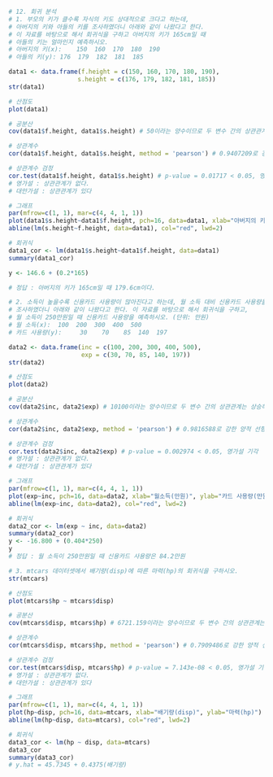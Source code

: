 ```r
# 12. 회귀 분석
# 1. 부모의 키가 클수록 자식의 키도 상대적으로 크다고 하는데, 
# 아버지의 키와 아들의 키를 조사하였더니 아래와 같이 나왔다고 한다.
# 이 자료를 바탕으로 해서 회귀식을 구하고 아버지의 키가 165cm일 때 
# 아들의 키는 얼마인지 예측하시오.
# 아버지의 키(x):	150  160  170  180  190	
# 아들의 키(y):	176  179  182  181  185

data1 <- data.frame(f.height = c(150, 160, 170, 180, 190),
                   s.height = c(176, 179, 182, 181, 185))
str(data1)

# 산점도
plot(data1)

# 공분산
cov(data1$f.height, data1$s.height) # 50이라는 양수이므로 두 변수 간의 상관관계는 상승하는 경향

# 상관계수
cor(data1$f.height, data1$s.height, method = 'pearson') # 0.9407209로 강한 양적 선형관계를 이루고 있음

# 상관계수 검정
cor.test(data1$f.height, data1$s.height) # p-value = 0.01717 < 0.05, 영가설 기각
# 영가설 : 상관관계가 없다.
# 대안가설 : 상관관계가 있다

# 그래프
par(mfrow=c(1, 1), mar=c(4, 4, 1, 1))
plot(data1$s.height~data1$f.height, pch=16, data=data1, xlab="아버지의 키(cm)", ylab="아들의 키(cm)")
abline(lm(s.height~f.height, data=data1), col="red", lwd=2)

# 회귀식
data1_cor <- lm(data1$s.height~data1$f.height, data=data1)
summary(data1_cor)

y <- 146.6 + (0.2*165)

# 정답 : 아버지의 키가 165cm일 때 179.6cm이다.

# 2. 소득이 높을수록 신용카드 사용량이 많아진다고 하는데, 월 소득 대비 신용카드 사용량을 
# 조사하였더니 아래와 같이 나왔다고 한다. 이 자료를 바탕으로 해서 회귀식을 구하고, 
# 월 소득이 250만원일 때 신용카드 사용량을 예측하시오. (단위: 만원) 
# 월 소득(x):	100  200  300  400  500
# 카드 사용량(y):	 30    70    85  140  197

data2 <- data.frame(inc = c(100, 200, 300, 400, 500),
                    exp = c(30, 70, 85, 140, 197))
str(data2)

# 산점도
plot(data2)

# 공분산
cov(data2$inc, data2$exp) # 10100이라는 양수이므로 두 변수 간의 상관관계는 상승하는 경향

# 상관계수
cor(data2$inc, data2$exp, method = 'pearson') # 0.9816588로 강한 양적 선형관계를 이루고 있음

# 상관계수 검정
cor.test(data2$inc, data2$exp) # p-value = 0.002974 < 0.05, 영가설 기각
# 영가설 : 상관관계가 없다.
# 대안가설 : 상관관계가 있다

# 그래프
par(mfrow=c(1, 1), mar=c(4, 4, 1, 1))
plot(exp~inc, pch=16, data=data2, xlab="월소득(만원)", ylab="카드 사용량(만원)")
abline(lm(exp~inc, data=data2), col="red", lwd=2)

# 회귀식
data2_cor <- lm(exp ~ inc, data=data2)
summary(data2_cor)
y <- -16.800 + (0.404*250)
y
# 정답 : 월 소득이 250만원일 때 신용카드 사용량은 84.2만원

# 3. mtcars 데이터셋에서 배기량(disp)에 따른 마력(hp)의 회귀식을 구하시오.
str(mtcars)

# 산점도
plot(mtcars$hp ~ mtcars$disp)

# 공분산
cov(mtcars$disp, mtcars$hp) # 6721.159이라는 양수이므로 두 변수 간의 상관관계는 상승하는 경향

# 상관계수
cor(mtcars$disp, mtcars$hp, method = 'pearson') # 0.7909486로 강한 양적 선형관계를 이루고 있음

# 상관계수 검정
cor.test(mtcars$disp, mtcars$hp) # p-value = 7.143e-08 < 0.05, 영가설 기각
# 영가설 : 상관관계가 없다.
# 대안가설 : 상관관계가 있다

# 그래프
par(mfrow=c(1, 1), mar=c(4, 4, 1, 1))
plot(hp~disp, pch=16, data=mtcars, xlab="배기량(disp)", ylab="마력(hp)")
abline(lm(hp~disp, data=mtcars), col="red", lwd=2)

# 회귀식
data3_cor <- lm(hp ~ disp, data=mtcars)
data3_cor
summary(data3_cor)
# y.hat = 45.7345 + 0.4375(배기량)


```

